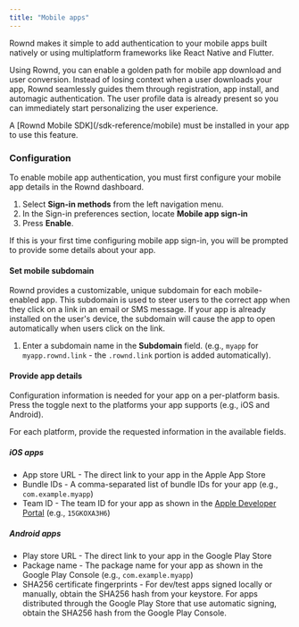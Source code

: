 ```yaml
---
title: "Mobile apps"
---
```


Rownd makes it simple to add authentication to your mobile apps built natively or using multiplatform frameworks like React Native and Flutter.

Using Rownd, you can enable a golden path for mobile app download and user conversion. Instead of losing context when a user downloads your app, Rownd seamlessly guides them through registration, app install, and automagic authentication. The user profile data is already present so you can immediately start personalizing the user experience.

<Info>
A [Rownd Mobile SDK](/sdk-reference/mobile) must be installed in your app to use this feature.
</Info>

### Configuration

To enable mobile app authentication, you must first configure your mobile app details in the Rownd dashboard.

1. Select **Sign-in methods** from the left navigation menu.
2. In the Sign-in preferences section, locate **Mobile app sign-in**
3. Press **Enable**.

If this is your first time configuring mobile app sign-in, you will be prompted to provide some details about your app.

#### Set mobile subdomain

Rownd provides a customizable, unique subdomain for each mobile-enabled app. This subdomain is used to steer users to the correct app when they click on a link in an email or SMS message. If your app is already installed on the user's device, the subdomain will cause the app to open automatically when users click on the link.

1. Enter a subdomain name in the **Subdomain** field. (e.g., `myapp` for `myapp.rownd.link` - the `.rownd.link` portion is added automatically).

#### Provide app details

Configuration information is needed for your app on a per-platform basis. Press the toggle next to the platforms your app supports (e.g., iOS and Android).

For each platform, provide the requested information in the available fields.

##### **iOS apps**

- App store URL - The direct link to your app in the Apple App Store
- Bundle IDs - A comma-separated list of bundle IDs for your app (e.g., `com.example.myapp`)
- Team ID - The team ID for your app as shown in the [Apple Developer Portal](https://developer.apple.com/account) (e.g., `15GKOXA3H6`)

##### **Android apps**

- Play store URL - The direct link to your app in the Google Play Store
- Package name - The package name for your app as shown in the Google Play Console (e.g., `com.example.myapp`)
- SHA256 certificate fingerprints - For dev/test apps signed locally or manually, obtain the SHA256 hash from your keystore. For apps distributed through the Google Play Store that use automatic signing, obtain the SHA256 hash from the Google Play Console.